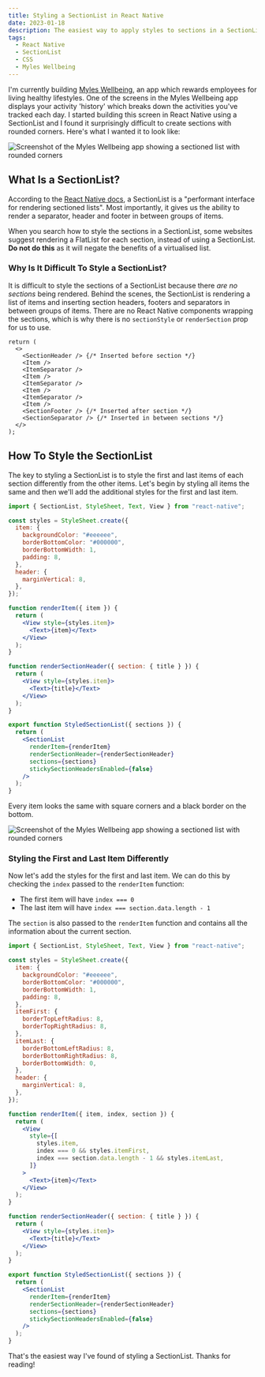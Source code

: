 ```yaml
---
title: Styling a SectionList in React Native
date: 2023-01-18
description: The easiest way to apply styles to sections in a SectionList.
tags:
  - React Native
  - SectionList
  - CSS
  - Myles Wellbeing
---
```


I'm currently building [Myles Wellbeing](https://myleswellbeing.com/), an app which rewards employees for living healthy lifestyles. One of the screens in the Myles Wellbeing app displays your activity 'history' which breaks down the activities you've tracked each day. I started building this screen in React Native using a SectionList and I found it surprisingly difficult to create sections with rounded corners. Here's what I wanted it to look like:

![Screenshot of the Myles Wellbeing app showing a sectioned list with rounded corners](/assets/images/react-native-sectionlist/screenshot1.png "20rem")

## What Is a SectionList?

According to the [React Native docs](https://reactnative.dev/docs/sectionlist), a SectionList is a "performant interface for rendering sectioned lists". Most importantly, it gives us the ability to render a separator, header and footer in between groups of items.

When you search how to style the sections in a SectionList, some websites suggest rendering a FlatList for each section, instead of using a SectionList. **Do not do this** as it will negate the benefits of a virtualised list.

### Why Is It Difficult To Style a SectionList?

It is difficult to style the sections of a SectionList because there _are no sections_ being rendered. Behind the scenes, the SectionList is rendering a list of items and inserting section headers, footers and separators in between groups of items. There are no React Native components wrapping the sections, which is why there is no `sectionStyle` or `renderSection` prop for us to use.

```tsx
return (
  <>
    <SectionHeader /> {/* Inserted before section */}
    <Item />
    <ItemSeparator />
    <Item />
    <ItemSeparator />
    <Item />
    <ItemSeparator />
    <Item />
    <SectionFooter /> {/* Inserted after section */}
    <SectionSeparator /> {/* Inserted in between sections */}
  </>
);
```

## How To Style the SectionList

The key to styling a SectionList is to style the first and last items of each section differently from the other items. Let's begin by styling all items the same and then we'll add the additional styles for the first and last item.

```jsx
import { SectionList, StyleSheet, Text, View } from "react-native";

const styles = StyleSheet.create({
  item: {
    backgroundColor: "#eeeeee",
    borderBottomColor: "#000000",
    borderBottomWidth: 1,
    padding: 8,
  },
  header: {
    marginVertical: 8,
  },
});

function renderItem({ item }) {
  return (
    <View style={styles.item}>
      <Text>{item}</Text>
    </View>
  );
}

function renderSectionHeader({ section: { title } }) {
  return (
    <View style={styles.item}>
      <Text>{title}</Text>
    </View>
  );
}

export function StyledSectionList({ sections }) {
  return (
    <SectionList
      renderItem={renderItem}
      renderSectionHeader={renderSectionHeader}
      sections={sections}
      stickySectionHeadersEnabled={false}
    />
  );
}
```

Every item looks the same with square corners and a black border on the bottom.

![Screenshot of the Myles Wellbeing app showing a sectioned list with rounded corners](/assets/images/react-native-sectionlist/screenshot2.png "20rem")

### Styling the First and Last Item Differently

Now let's add the styles for the first and last item. We can do this by checking the `index` passed to the `renderItem` function:

- The first item will have `index === 0`
- The last item will have `index === section.data.length - 1`

The `section` is also passed to the `renderItem` function and contains all the information about the current section.

```jsx {10-18,24,27-31}
import { SectionList, StyleSheet, Text, View } from "react-native";

const styles = StyleSheet.create({
  item: {
    backgroundColor: "#eeeeee",
    borderBottomColor: "#000000",
    borderBottomWidth: 1,
    padding: 8,
  },
  itemFirst: {
    borderTopLeftRadius: 8,
    borderTopRightRadius: 8,
  },
  itemLast: {
    borderBottomLeftRadius: 8,
    borderBottomRightRadius: 8,
    borderBottomWidth: 0,
  },
  header: {
    marginVertical: 8,
  },
});

function renderItem({ item, index, section }) {
  return (
    <View
      style={[
        styles.item,
        index === 0 && styles.itemFirst,
        index === section.data.length - 1 && styles.itemLast,
      ]}
    >
      <Text>{item}</Text>
    </View>
  );
}

function renderSectionHeader({ section: { title } }) {
  return (
    <View style={styles.item}>
      <Text>{title}</Text>
    </View>
  );
}

export function StyledSectionList({ sections }) {
  return (
    <SectionList
      renderItem={renderItem}
      renderSectionHeader={renderSectionHeader}
      sections={sections}
      stickySectionHeadersEnabled={false}
    />
  );
}
```

That's the easiest way I've found of styling a SectionList. Thanks for reading!
